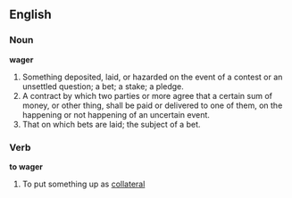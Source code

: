 ==English==

===Noun===
'''wager'''
#Something deposited, laid, or hazarded on the event of a contest or an unsettled question; a bet; a stake; a pledge.
#A contract by which two parties or more agree that a certain sum of money, or other thing, shall be paid or delivered to one of them, on the happening or not happening of an uncertain event.
#That on which bets are laid; the subject of a bet.

===Verb===
'''to wager'''
#To put something up as [[collateral]]
